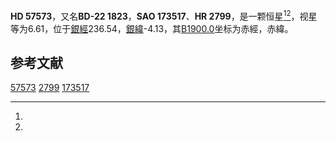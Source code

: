 {{Starbox begin
| name = HD 57573
}}
{{Starbox observe
| epoch = [[J2000.0|J2000.0]]
| constell = {{星座名待查}}<ref name=SIMBAD>{{cite web
 | url=http://simbad.u-strasbg.fr/simbad/sim-id?Ident=HR+2799
 | title =Pulsating variable Star
 | publisher=Centre de Données astronomiques de Strasbourg
 | work=SIMBAD
 | accessdate=2012-07-13}}</ref><ref name=DATA>{{cite web
 | url=http://vizier.u-strasbg.fr/viz-bin/VizieR-5?-out.add=.&-source=5050&-corr=PK=HR&-out.max=9999&HR=2799
 | title=VizieR Detailed Page
 | accessdate=2012-07-13
 | archive-date=2016-03-05
 | archive-url=https://web.archive.org/web/20160305002752/http://vizier.u-strasbg.fr/viz-bin/VizieR-5?-out.add=.&-source=5050&-corr=PK=HR&-out.max=9999&HR=2799
 | dead-url=no
 }}</ref>
| 星官 = 
| ra = {{RA|7|20|53.2}}<ref name=SIMBAD /><ref name=DATA />
| dec = {{DEC|-22|51|6}}<ref name=SIMBAD /><ref name=DATA />
| appmag_v = 6.61<ref name=SIMBAD /><ref name=DATA />
}}
{{Starbox character
| class = B2.5V<ref name=SIMBAD /><ref name=DATA />
| b-v = -0.15<ref name=SIMBAD /><ref name=DATA />
| u-b = <ref name=SIMBAD /><ref name=DATA />
| r-i = <ref name=SIMBAD /><ref name=DATA />
| variable = 
}}
{{Starbox astrometry
| radial_v = 
| prop_mo_ra = 10
| parallax = 
| p_error = 
}}
{{Starbox catalog
| names =BD-22 1823，[[SAO星表|SAO]] 173517，[[HD星表|HD]] 57573，[[HR星表|HR]] 2799}}
{{Starbox reference |Simbad=HR+2799}}
{{Starbox end}}

'''HD 57573'''，又名'''BD-22 1823'''，'''SAO 173517'''、'''HR 2799'''，是一颗恒星<ref name=SIMBAD /><ref name=DATA />，视星等为6.61，位于[[銀道座標系|銀經]]236.54，[[銀道座標系|銀緯]]-4.13，其[[B1900.0|B1900.0]]坐标为赤經{{RA|7|16|38.6}}，赤緯{{DEC|-22|-4.13|46}}。

== 参考文献 ==
{{reflist}}

{{star-stub}}

[[Category:HD和HDE天體|57573]]
[[Category:HR天體|2799]]
[[Category:SAO天體|173517]]